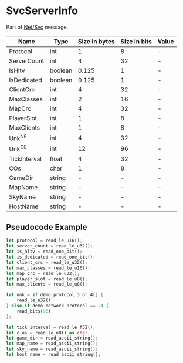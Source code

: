 # SvcServerInfo

Part of [Net/Svc](../netsvc) message.

<!-- @dem-gen-begin:SvcServerInfo -->
| Name | Type | Size in bytes | Size in bits | Value |
| --- | --- | --- | --- | --- |
| Protocol | int | 1 | 8 | - |
| ServerCount | int | 4 | 32 | - |
| IsHltv | boolean | 0.125 | 1 | - |
| IsDedicated | boolean | 0.125 | 1 | - |
| ClientCrc | int | 4 | 32 | - |
| MaxClasses | int | 2 | 16 | - |
| MapCrc | int | 4 | 32 | - |
| PlayerSlot | int | 1 | 8 | - |
| MaxClients | int | 1 | 8 | - |
| Unk<sup title="New Engine">NE</sup> | int | 4 | 32 | - |
| Unk<sup title="Old Engine">OE</sup> | int | 12 | 96 | - |
| TickInterval | float | 4 | 32 | - |
| COs | char | 1 | 8 | - |
| GameDir | string | - | - | - |
| MapName | string | - | - | - |
| SkyName | string | - | - | - |
| HostName | string | - | - | - |

<!-- @dem-gen-end:SvcServerInfo -->

## Pseudocode Example

```rust
let protocol = read_le_u16();
let server_count = read_le_u32();
let is_hltv = read_one_bit();
let is_dedicated = read_one_bit();
let client_crc = read_le_u32();
let max_classes = read_le_u16();
let map_crc = read_le_u32();
let player_slot = read_le_u8();
let max_clients = read_le_u8();

let unk = if demo_protocol_3_or_4() {
    read_le_u32()
} else if demo_network_protocol == 24 {
    read_bits(96)
};

let tick_interval = read_le_f32();
let c_os = read_le_u8() as char;
let game_dir = read_ascii_string();
let map_name = read_ascii_string();
let sky_name = read_ascii_string();
let host_name = read_ascii_string();
```
